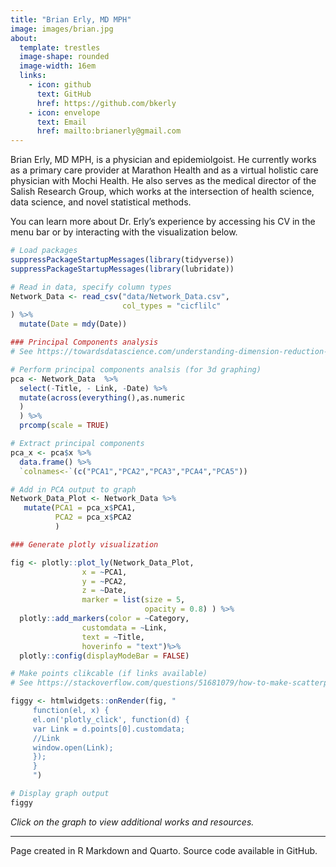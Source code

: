 ```yaml
---
title: "Brian Erly, MD MPH"
image: images/brian.jpg
about: 
  template: trestles
  image-shape: rounded
  image-width: 16em
  links:
    - icon: github 
      text: GitHub
      href: https://github.com/bkerly
    - icon: envelope 
      text: Email
      href: mailto:brianerly@gmail.com
---
```


Brian Erly, MD MPH, is a physician and epidemiolgoist. He currently works as a primary care provider at Marathon Health and as a virtual holistic care physician with Mochi Health. He also serves as the medical director of the Salish Research Group, which works at the intersection of health science, data science, and novel statistical methods.

You can learn more about Dr. Erly's experience by accessing his CV in the menu bar or by interacting with the visualization below.

```r
# Load packages
suppressPackageStartupMessages(library(tidyverse))
suppressPackageStartupMessages(library(lubridate))

# Read in data, specify column types
Network_Data <- read_csv("data/Network_Data.csv",
                         col_types = "cicflilc"
) %>%
  mutate(Date = mdy(Date))

### Principal Components analysis
# See https://towardsdatascience.com/understanding-dimension-reduction-and-principal-component-analysis-in-r-e3fbd02b29ae

# Perform principal components analsis (for 3d graphing)
pca <- Network_Data  %>%
  select(-Title, - Link, -Date) %>%
  mutate(across(everything(),as.numeric
  )
  ) %>%
  prcomp(scale = TRUE)

# Extract principal components
pca_x <- pca$x %>%
  data.frame() %>%
  `colnames<-`(c("PCA1","PCA2","PCA3","PCA4","PCA5"))

# Add in PCA output to graph
Network_Data_Plot <- Network_Data %>%
   mutate(PCA1 = pca_x$PCA1,
          PCA2 = pca_x$PCA2
          )

### Generate plotly visualization

fig <- plotly::plot_ly(Network_Data_Plot,
                x = ~PCA1,
                y = ~PCA2,
                z = ~Date,
                marker = list(size = 5,
                              opacity = 0.8) ) %>%
  plotly::add_markers(color = ~Category,
                customdata = ~Link,
                text = ~Title,
                hoverinfo = "text")%>% 
  plotly::config(displayModeBar = FALSE)

# Make points clikcable (if links available)
# See https://stackoverflow.com/questions/51681079/how-to-make-scatterplot-points-open-a-hyperlink-using-ggplotly-r

figgy <- htmlwidgets::onRender(fig, "
     function(el, x) {
     el.on('plotly_click', function(d) {
     var Link = d.points[0].customdata;
     //Link
     window.open(Link);
     });
     }
     ")

# Display graph output
figgy
```

*Click on the graph to view additional works and resources.*

------------------------------------------------------------------------

Page created in R Markdown and Quarto. Source code available in GitHub.
